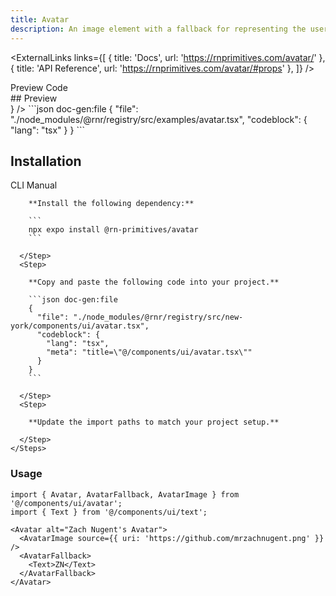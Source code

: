 ```yaml
---
title: Avatar
description: An image element with a fallback for representing the user.
---
```



<ExternalLinks
  links={[
    { title: 'Docs', url: 'https://rnprimitives.com/avatar/' },
    { title: 'API Reference', url: 'https://rnprimitives.com/avatar/#props' },
  ]}
/>

<div className="h-5"/>

<Tabs defaultValue="preview">
  <TabsList>
    <TabsTrigger value="preview">Preview</TabsTrigger>
    <TabsTrigger value="code">Code</TabsTrigger>
  </TabsList>
  <TabsContent value="preview">
    <div id="preview" className='*:hidden scroll-m-20' aria-hidden>
      ## Preview
    </div> 
    <PreviewCard preview={<AvatarPreview />} />
  </TabsContent>
  <TabsContent value="code">
    ```json doc-gen:file
    {
      "file": "./node_modules/@rnr/registry/src/examples/avatar.tsx",
      "codeblock": {
        "lang": "tsx"
      }
    }
    ```
  </TabsContent>
</Tabs>


## Installation

<Tabs defaultValue="cli">
  <TabsList>
    <TabsTrigger id="cli" value="cli">CLI</TabsTrigger>
    <TabsTrigger id="manual" value="manual">Manual</TabsTrigger>
  </TabsList>
  <TabsContent value="cli">
     <CommandTabs args={["add", "avatar"]}/>
  </TabsContent>
  <TabsContent value="manual">
    <Steps> 
      <Step>
 
        **Install the following dependency:**

        ```
        npx expo install @rn-primitives/avatar
        ```

      </Step>
      <Step>
 
        **Copy and paste the following code into your project.**

        ```json doc-gen:file
        {
          "file": "./node_modules/@rnr/registry/src/new-york/components/ui/avatar.tsx",
          "codeblock": {
            "lang": "tsx",
            "meta": "title=\"@/components/ui/avatar.tsx\""
          }
        }
        ```

      </Step>
      <Step>

        **Update the import paths to match your project setup.**

      </Step>
    </Steps>

  </TabsContent>
</Tabs>

### Usage

```tsx
import { Avatar, AvatarFallback, AvatarImage } from '@/components/ui/avatar';
import { Text } from '@/components/ui/text';

```

```tsx
<Avatar alt="Zach Nugent's Avatar">
  <AvatarImage source={{ uri: 'https://github.com/mrzachnugent.png' }} />
  <AvatarFallback>
    <Text>ZN</Text>
  </AvatarFallback>
</Avatar>
```
